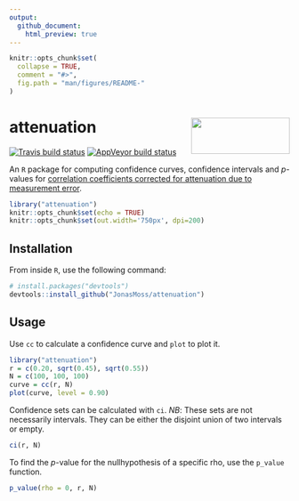 ```yaml
---
output:
  github_document:
    html_preview: true
---
```


<!-- README.md is generated from README.Rmd. Please edit that file -->


```r
knitr::opts_chunk$set(
  collapse = TRUE,
  comment = "#>",
  fig.path = "man/figures/README-"
)
```

# attenuation <img src="man/figures/logo.png" align="right" width="177" height="65" />
[![Travis build status](https://travis-ci.org/JonasMoss/attenuation.svg?branch=master)](https://travis-ci.org/JonasMoss/attenuation)
[![AppVeyor build status](https://ci.appveyor.com/api/projects/status/github/JonasMoss/attenuation?branch=master&svg=true)](https://ci.appveyor.com/project/JonasMoss/attenuation)


An `R` package for computing confidence curves, confidence intervals and *p*-values for [correlation coefficients corrected for attenuation due to measurement error](https://en.wikipedia.org/wiki/Correction_for_attenuation).
```r
library("attenuation")
knitr::opts_chunk$set(echo = TRUE)
knitr::opts_chunk$set(out.width='750px', dpi=200)
```

## Installation
From inside `R`, use the following command:
```r
# install.packages("devtools")
devtools::install_github("JonasMoss/attenuation")
```

## Usage
Use `cc` to calculate a confidence curve and `plot` to plot it. 

```r
library("attenuation")
r = c(0.20, sqrt(0.45), sqrt(0.55))
N = c(100, 100, 100)
curve = cc(r, N)
plot(curve, level = 0.90)
```

Confidence sets can be calculated with `ci`. *NB*: These sets are not 
necessarily intervals. They can be either the disjoint union of two intervals or empty.

```R
ci(r, N)
```

To find the *p*-value for the nullhypothesis of a specific rho, use the 
`p_value` function.
```R
p_value(rho = 0, r, N)
```
